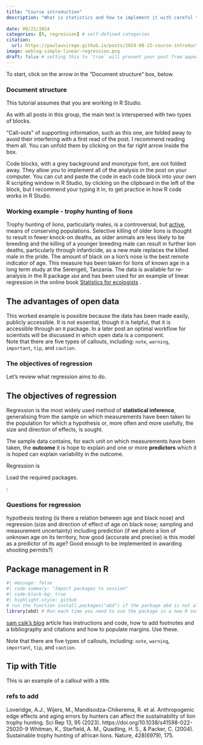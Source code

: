 ```yaml
---
title: "Course introduction"
description: "What is statistics and how to implement it with careful thinking and R"
 
date: 08/21/2024
categories: [R, regression] # self-defined categories
citation: 
  url: https://paulauvirage.github.io/posts/2024-08-22-course-introduction/ 
image: weblog-simple-linear-regression.png 
draft: false # setting this to `true` will prevent your post from appearing on your listing page until you're ready!
---
```


To start, click on the arrow in the "Document structure" box, below.

::: {.callout-note collapse="true"}
### Document structure

This tutorial assumes that you are working in R Studio.

As with all posts in this group, the main text is interspersed with two types of blocks.

"Call-outs" of supporting information, such as this one, are folded away to avoid their interfering with a first read of the post. I recommend reading them all. You can unfold them by clicking on the far right arrow inside the box.

Code blocks, with a grey background and monotype font, are not folded away. They allow you to implement all of the analysis in the post on your computer. You can cut and paste the code in each code block into your own R scripting window in R Studio, by clicking on the clipboard in the left of the block, but I recommend your typing it in, to get practice in how R code works in R Studio.
:::

### Working example - trophy hunting of lions

Trophy hunting of lions, particularly males, is a controversial, but [active](https://www.discountafricanhunts.com/hunts/hunt-lion-in-tanzania.html#:~:text=Hunt%20Lion%20in%20Tanzania&text=Rifle%20Only%201%20x%201%20Starting%20at%20%2455%2C000!), means of conserving populations. Selective killing of older lions is thought to result in fewer knock-on deaths, as older animals are less likely to be breeding and the killing of a younger breeding male can result in further lion deaths, particularly through infanticide, as a new male replaces the killed male in the pride. The amount of black on a lion's nose is the best remote indicator of age. This measure has been taken for lions of known age in a long term study at the Serengeti, Tanzania. The data is available for re-analysis in the R package `abd` and has been used for an example of linear regression in the online book [Statistics for ecologists](https://statistics4ecologists-v2.netlify.app/linreg) .

::: {.callout-note collapse="true"}
## The advantages of open data

This worked example is possible because the data has been made easily, publicly accessible. It is not essential, though it is helpful, that it is accessible through an `R` package. In a later post an optimal workflow for scientists will be discussed in which open data is a component.\
Note that there are five types of callouts, including: `note`, `warning`, `important`, `tip`, and `caution`.
:::

### The objectives of regression

Let's review what regression aims to do.

::: {.callout-note collapse="true"}
## The objectives of regression

Regression is the most widely used method of **statistical inference**, generalising from the sample on which measurements have been taken to the population for which a hypothesis or, more often and more usefully, the size and direction of effects, is sought.

The sample data contains, for each unit on which measurements have been taken, the **outcome** it is hope to explain and one or more **predictors** which it is hoped can explain variability in the outcome.

Regression is
:::

Load the required packages.

:

### Questions for regression

hypothesis testing (is there a relation between age and black nose) and regression (size and direction of effect of age on black nose; sampling and measurement uncertainty) including prediction (if we photo a lion of unknown age on its territory, how good (accurate and precise) is this model as a predictor of its age? Good enough to be implemented in awarding shooting permits?)

::: {.callout-note collapse="true"}
## Package management in R
:::

```r
#| message: false
#| code-summary: "Import packages to session"
#| code-block-bg: true
#| highlight-style: github
# run the function install.packages("abd") if the package abd is not already installed  
library(abd) # Run each time you need to use the package in a new R session
```

[sam csik's blog](https://samanthacsik.github.io/posts/2022-10-24-quarto-blogs/) article has instructions and code, how to add footnotes and a bibliography and citations and how to populate margins. Use these.

::: callout-note
Note that there are five types of callouts, including: `note`, `warning`, `important`, `tip`, and `caution`.
:::

::: callout-tip
## Tip with Title

This is an example of a callout with a title.
:::

### refs to add

Loveridge, A.J., Wijers, M., Mandisodza-Chikerema, R. et al. Anthropogenic edge effects and aging errors by hunters can affect the sustainability of lion trophy hunting. Sci Rep 13, 95 (2023). https://doi.org/10.1038/s41598-022-25020-9 Whitman, K., Starfield, A. M., Quadling, H. S., & Packer, C. (2004). Sustainable trophy hunting of african lions. Nature, 428(6979), 175.
